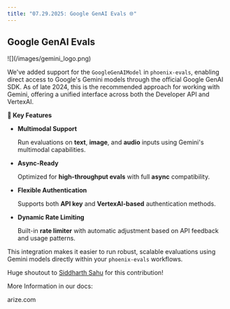 ```yaml
---
title: "07.29.2025: Google GenAI Evals 🌐"
---
```


<Update label="July 29, 2025">

## Google GenAI Evals

<Frame>
    ![](/images/gemini_logo.png)
</Frame>

We've added support for the `GoogleGenAIModel` in `phoenix-evals`, enabling direct access to Google's Gemini models through the official Google GenAI SDK. As of late 2024, this is the recommended approach for working with Gemini, offering a unified interface across both the Developer API and VertexAI.

**🚀 Key Features**

* **Multimodal Support**

    Run evaluations on **text**, **image**, and **audio** inputs using Gemini's multimodal capabilities.

* **Async-Ready**

    Optimized for **high-throughput evals** with full **async** compatibility.

* **Flexible Authentication**

    Supports both **API key** and **VertexAI-based** authentication methods.

* **Dynamic Rate Limiting**

    Built-in **rate limiter** with automatic adjustment based on API feedback and usage patterns.

This integration makes it easier to run robust, scalable evaluations using Gemini models directly within your `phoenix-evals` workflows.

Huge shoutout to [Siddharth Sahu](https://github.com/sahusiddharth) for this contribution!

More Information in our docs:

<Card title="Google Gen AI Evals | Phoenix" href="https://arize.com/docs/phoenix/integrations/llm-providers/google-gen-ai/google-gen-ai-evals" horizontal>
arize.com
</Card>
</Update>